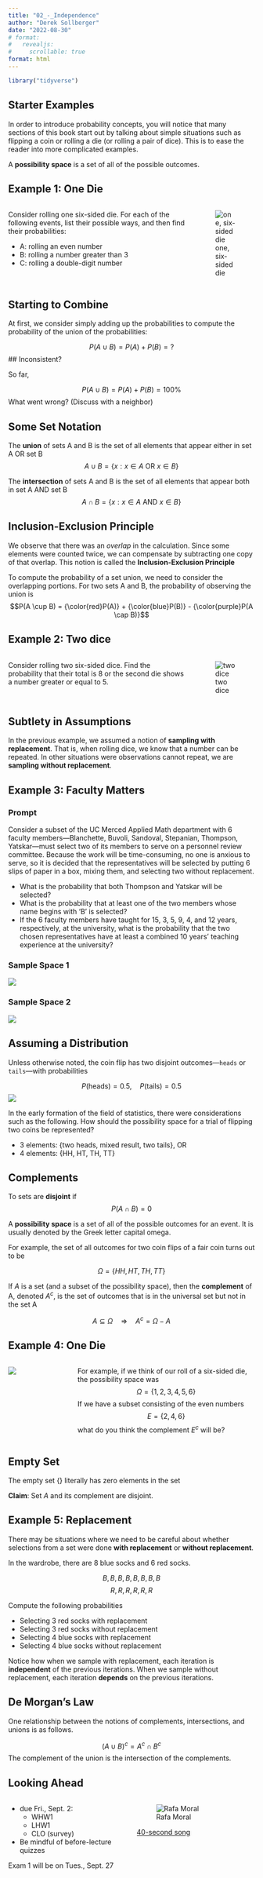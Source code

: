 ```yaml
---
title: "02_-_Independence"
author: "Derek Sollberger"
date: "2022-08-30"
# format: 
#   revealjs:
#     scrollable: true
format: html
---
```


\newcommand{\ds}{\displaystyle}

```r
library("tidyverse")
```

## Starter Examples

In order to introduce probability concepts, you will notice that many sections of this
book start out by talking about simple situations such as flipping a coin or rolling a die (or
rolling a pair of dice). This is to ease the reader into more complicated examples.

:::{.callout-note}
A **possibility space** is a set of all of the possible outcomes.
:::

## Example 1: One Die

:::: {.columns}

::: {.column width="75%"}
Consider rolling one six-sided die. For each of the following events, list their possible ways, and then find their probabilities:

- A: rolling an even number
- B: rolling a number greater than 3
- C: rolling a double-digit number
:::

::: {.column width="25%"}
![one, six-sided die](die.png)
:::
::::

## Starting to Combine

At first, we consider simply adding up the probabilities to compute the probability of the union of the probabilities:

$$P(A \cup B) = P(A) + P(B) = ?$$
## Inconsistent?

So far, 

$$P(A \cup B) = P(A) + P(B) = 100\%$$
What went wrong? (Discuss with a neighbor)

## Some Set Notation

:::{.callout-tip}
The **union** of sets A and B is the set of all elements that appear either in set A OR set B
$$A \cup B = \{x : x \in A \text{ OR } x \in B\}$$
:::

:::{.callout-tip}
The **intersection** of sets A and B is the set of all elements that appear both in set A AND set B
$$A \cap B = \{x : x \in A \text{ AND } x \in B\}$$
:::

## Inclusion-Exclusion Principle

We observe that there was an *overlap* in the calculation.  Since some elements were counted twice, we can compensate by subtracting one copy of that overlap.  This notion is called the **Inclusion-Exclusion Principle**

:::{.callout-note}
To compute the probability of a set union, we need to consider the overlapping portions.  For two sets A and B, the probability of observing the union is
$$P(A \cup B) = {\color{red}P(A)} + {\color{blue}P(B)} - {\color{purple}P(A \cap B)}$$
:::

## Example 2: Two dice

:::: {.columns}

::: {.column width="75%"}
Consider rolling two six-sided dice. Find the probability that their total is 8 or the
second die shows a number greater or equal to 5.
:::

::: {.column width="25%"}
![two dice](twodice.png)
:::
::::

## Subtlety in Assumptions

In the previous example, we assumed a notion of **sampling with replacement**. That is, when rolling dice, we know that a number can be repeated. In other situations were observations cannot repeat, we are **sampling without replacement**.

## Example 3: Faculty Matters

:::: {.panel-tabset}

### Prompt

Consider a subset of the UC Merced Applied Math department with 6 faculty members—Blanchette, Buvoli, Sandoval, Stepanian, Thompson, Yatskar—must select two of its members to serve on a personnel review committee. Because the work will be time-consuming, no one is anxious to serve, so it is decided that the representatives will be selected by putting 6 slips of paper in a box, mixing them, and selecting two without replacement.

- What is the probability that both Thompson and Yatskar will be selected?
- What is the probability that at least one of the two members whose name begins with ‘B’ is selected?
- If the 6 faculty members have taught for 15, 3, 5, 9, 4, and 12 years, respectively, at the university, what is the probability that the two chosen representatives have at least a combined 10 years’ teaching experience at the university?

### Sample Space 1

![](faculty1.png)

### Sample Space 2

![](faculty2.png)

::::

## Assuming a Distribution

Unless otherwise noted, the coin flip has two disjoint outcomes---`heads` or `tails`---with probabilities

$$P(\text{heads}) = 0.5, \quad P(\text{tails}) = 0.5$$
![](twocoins.png)

In the early formation of the field of statistics, there were considerations such as the following.  How should the possibility space for a trial of flipping two coins be represented?

- 3 elements: $\{$two heads, mixed result, two tails$\}$, OR
- 4 elements: $\{$HH, HT, TH, TT$\}$

## Complements

:::{.callout-note}
To sets are **disjoint** if
$$P(A \cap B) = 0$$
:::

:::{.callout-note}
A **possibility space** is a set of all of the possible outcomes for an event.  It is usually denoted by the Greek letter capital omega.
:::

For example, the set of all outcomes for two coin flips of a fair coin turns out to be

$$\Omega = \{HH, HT, TH, TT\}$$

:::{.callout-note}
If $A$ is a set (and a subset of the possibility space), then the **complement** of A, denoted $A^{c}$, is the set of outcomes that is in the universal set but not in the set A

$$A \subseteq \Omega \quad\Rightarrow\quad A^{c} = \Omega - A$$
:::

## Example 4: One Die

:::: {.columns}

::: {.column width="25%"}
![](die.png)	
:::

::: {.column width="75%"}
For example, if we think of our roll of a six-sided die, the possibility space was
$$\Omega = \{1, 2, 3, 4, 5, 6\}$$
If we have a subset consisting of the even numbers 
$$E = \{2, 4, 6\}$$
what do you think the complement $E^{c}$ will be?
:::

::::

## Empty Set

:::{.callout-note}
The empty set $\{\}$ literally has zero elements in the set
:::

**Claim**: Set $A$ and its complement are disjoint.

## Example 5: Replacement

There may be situations where we need to be careful about whether selections from a set were done **with replacement** or **without replacement**.

In the wardrobe, there are 8 blue socks and 6 red socks.

$$B, B, B, B, B, B, B, B$$
$$R, R, R, R, R, R$$

Compute the following probabilities

- Selecting 3 red socks with replacement
- Selecting 3 red socks without replacement
- Selecting 4 blue socks with replacement
- Selecting 4 blue socks without replacement

:::{.callout-tip}
Notice how when we sample with replacement, each iteration is **independent** of the previous iterations.  When we sample without replacement, each iteration **depends** on the previous iterations.
:::

## De Morgan's Law

One relationship between the notions of complements, intersections, and unions is as follows.

:::{.callout-note}
$$(A \cup B)^{c} = A^{c} \cap B^{c}$$
The complement of the union is the intersection of the complements.
:::

## Looking Ahead

:::: {.columns}

::: {.column width="50%"}
- due Fri., Sept. 2:
  - WHW1
  - LHW1
  - CLO (survey)
- Be mindful of before-lecture quizzes	
  
Exam 1 will be on Tues., Sept. 27

:::

::: {.column width="50%"}
![Rafa Moral](rafamoral.png)

[40-second song](https://mobile.twitter.com/rafamoral/status/1564376662971760642)

:::

::::



:::: {.columns}

::: {.column width="50%"}
	
:::

::: {.column width="50%"}

:::

::::

:::: {.panel-tabset}



::::
